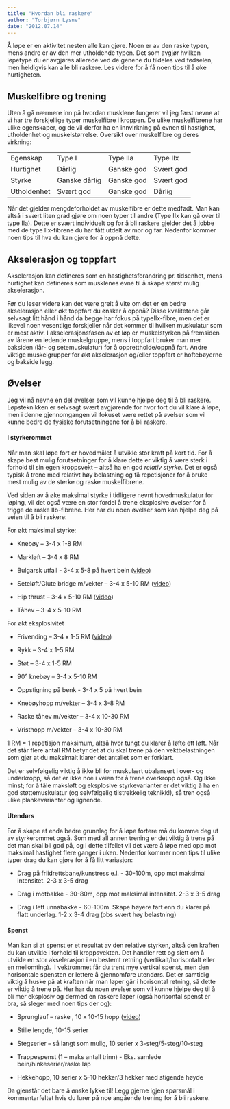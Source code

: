 ```yaml
---
title: "Hvordan bli raskere"
author: "Torbjørn Lysne"
date: "2012.07.14"
---
```


Å løpe er en aktivitet nesten alle kan gjøre. Noen er av den raske typen, mens andre er av den mer utholdende typen. Det som avgjør hvilken løpetype du er avgjøres allerede ved de genene du tildeles ved fødselen, men heldigvis kan alle bli raskere. Les videre for å få noen tips til å øke hurtigheten.

## Muskelfibre og trening

Uten å gå nærmere inn på hvordan musklene fungerer vil jeg først nevne at vi har tre forskjellige typer muskelfibre i kroppen. De ulike muskelfibrene har ulike egenskaper, og de vil derfor ha en innvirkning på evnen til hastighet, utholdenhet og muskelstørrelse. Oversikt over muskelfibre og deres virkning:

|             |               |            |           |
|-------------|---------------|------------|-----------|
| Egenskap    | Type I        | Type IIa   | Type IIx  |
| Hurtighet   | Dårlig        | Ganske god | Svært god |
| Styrke      | Ganske dårlig | Ganske god | Svært god |
| Utholdenhet | Svært god     | Ganske god | Dårlig    |

Når det gjelder mengdeforholdet av muskelfibre er dette medfødt. Man kan altså i svært liten grad gjøre om noen typer til andre (Type IIx kan gå over til type IIa). Dette er svært individuelt og for å bli raskere gjelder det å jobbe med de type IIx-fibrene du har fått utdelt av mor og far. Nedenfor kommer noen tips til hva du kan gjøre for å oppnå dette.

## Akselerasjon og toppfart

Akselerasjon kan defineres som en hastighetsforandring pr. tidsenhet, mens hurtighet kan defineres som musklenes evne til å skape størst mulig akselerasjon.

Før du leser videre kan det være greit å vite om det er en bedre akselerasjon eller økt toppfart du ønsker å oppnå? Disse kvalitetene går selvsagt litt hånd i hånd da begge har fokus på typeIIx-fibre, men det er likevel noen vesentlige forskjeller når det kommer til hvilken muskulatur som er mest aktiv. I akselerasjonsfasen av et løp er muskelstyrken på fremsiden av lårene en ledende muskelgruppe, mens i toppfart bruker man mer baksiden (lår- og setemuskulatur) for å opprettholde/oppnå fart. Andre viktige muskelgrupper for økt akselerasjon og/eller toppfart er hoftebøyerne og bakside legg.

## Øvelser

Jeg vil nå nevne en del øvelser som vil kunne hjelpe deg til å bli raskere. Løpsteknikken er selvsagt svært avgjørende for hvor fort du vil klare å løpe, men i denne gjennomgangen vil fokuset være rettet på øvelser som vil kunne bedre de fysiske forutsetningene for å bli raskere.

#### I styrkerommet

Når man skal løpe fort er hovedmålet å utvikle stor kraft på kort tid. For å skape best mulig forutsetninger for å klare dette er viktig å være sterk i forhold til sin egen kroppsvekt – altså ha en god *relativ styrke*. Det er også typisk å trene med relativt høy belastning og få repetisjoner for å bruke mest mulig av de sterke og raske muskelfibrene.

Ved siden av å øke maksimal styrke i tidligere nevnt hovedmuskulatur for løping, vil det også være en stor fordel å trene eksplosive øvelser for å trigge de raske IIb-fibrene. Her har du noen øvelser som kan hjelpe deg på veien til å bli raskere:

For økt maksimal styrke:

-   Knebøy – 3-4 x 1-8 RM

-   Markløft – 3-4 x 8 RM

-   Bulgarsk utfall - 3-4 x 5-8 på hvert bein ([video](http://www.youtube.com/watch?v=1CvEs-TOIKM))

-   Seteløft/Glute bridge m/vekter – 3-4 x 5-10 RM ([video](http://www.youtube.com/watch?v=03rSrFdq9P0))

-   Hip thrust – 3-4 x 5-10 RM ([video](http://www.youtube.com/watch?v=A8nFGuY77CE))

-   Tåhev – 3-4 x 5-10 RM

For økt eksplosivitet

-   Frivending – 3-4 x 1-5 RM ([video](http://www.youtube.com/watch?v=6TlbDQUWs0s))

-   Rykk – 3-4 x 1-5 RM

-   Støt – 3-4 x 1-5 RM

-   90° knebøy – 3-4 x 5-10 RM

-   Oppstigning på benk - 3-4 x 5 på hvert bein

-   Knebøyhopp m/vekter – 3-4 x 3-8 RM

-   Raske tåhev m/vekter – 3-4 x 10-30 RM

-   Vristhopp m/vekter – 3-4 x 10-30 RM

1 RM = 1 repetisjon maksimum, altså hvor tungt du klarer å løfte ett løft. Når det står flere antall RM betyr det at du skal trene på den vektbelastningen som gjør at du maksimalt klarer det antallet som er forklart.

Det er selvfølgelig viktig å ikke bli for muskulært ubalansert i over- og underkropp, så det er ikke noe i veien for å trene overkropp også. Og ikke minst; for å tåle maksløft og eksplosive styrkevarianter er det viktig å ha en god støttemuskulatur (og selvfølgelig tilstrekkelig teknikk!), så tren også ulike plankevarianter og lignende.

#### Utendørs

For å skape et enda bedre grunnlag for å løpe fortere må du komme deg ut av styrkerommet også. Som med all annen trening er det viktig å trene på det man skal bli god på, og i dette tilfellet vil det være å løpe med opp mot maksimal hastighet flere ganger i uken. Nedenfor kommer noen tips til ulike typer drag du kan gjøre for å få litt variasjon:

-   Drag på friidrettsbane/kunstress e.l. - 30-100m, opp mot maksimal intensitet. 2-3 x 3-5 drag

-   Drag i motbakke - 30-80m, opp mot maksimal intensitet. 2-3 x 3-5 drag

-   Drag i lett unnabakke - 60-100m. Skape høyere fart enn du klarer på flatt underlag. 1-2 x 3-4 drag (obs svært høy belastning)

#### Spenst

Man kan si at spenst er et resultat av den relative styrken, altså den kraften du kan utvikle i forhold til kroppsvekten. Det handler rett og slett om å utvikle en stor akselerasjon i en bestemt retning (vertikalt/horisontalt eller en mellomting).  I vektrommet får du trent mye vertikal spenst, men den horisontale spensten er lettere å gjennomføre utendørs. Det er samtidig viktig å huske på at kraften når man løper går i horisontal retning, så dette er viktig å trene på. Her har du noen øvelser som vil kunne hjelpe deg til å bli mer eksplosiv og dermed en raskere løper (også horisontal spenst er bra, så sleger med noen tips der og):

-   Sprunglauf – raske , 10 x 10-15 hopp ([video](http://www.youtube.com/watch?v=FxJOh46-e04))

-   Stille lengde, 10-15 serier

-   Stegserier – så langt som mulig, 10 serier x 3-steg/5-steg/10-steg

-   Trappespenst (1 – maks antall trinn) - Eks. samlede bein/hinkeserier/raske løp

-   Hekkehopp, 10 serier x 5-10 hekker/3 hekker med stigende høyde

Da gjenstår det bare å ønske lykke til! Legg gjerne igjen spørsmål i kommentarfeltet hvis du lurer på noe angående trening for å bli raskere.
